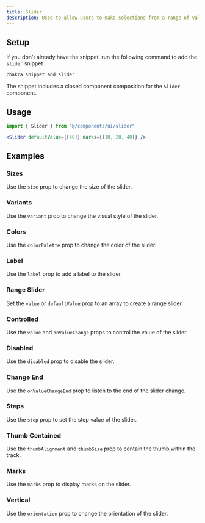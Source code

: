 ```yaml
---
title: Slider
description: Used to allow users to make selections from a range of values.
---
```


<ExampleTabs name="slider-basic" />

## Setup

If you don't already have the snippet, run the following command to add the
`slider` snippet

```sh
chakra snippet add slider
```

The snippet includes a closed component composition for the `Slider` component.

## Usage

```jsx
import { Slider } from "@/components/ui/slider"
```

```jsx
<Slider defaultValue={[40]} marks={[10, 20, 40]} />
```

## Examples

### Sizes

Use the `size` prop to change the size of the slider.

<ExampleTabs name="slider-with-sizes" />

### Variants

Use the `variant` prop to change the visual style of the slider.

<ExampleTabs name="slider-with-variants" />

### Colors

Use the `colorPalette` prop to change the color of the slider.

<ExampleTabs name="slider-with-colors" />

### Label

Use the `label` prop to add a label to the slider.

<ExampleTabs name="slider-with-label" />

### Range Slider

Set the `value` or `defaultValue` prop to an array to create a range slider.

<ExampleTabs name="slider-with-multiple-thumbs" />

### Controlled

Use the `value` and `onValueChange` props to control the value of the slider.

<ExampleTabs name="slider-controlled" />

### Disabled

Use the `disabled` prop to disable the slider.

<ExampleTabs name="slider-disabled" />

### Change End

Use the `onValueChangeEnd` prop to listen to the end of the slider change.

<ExampleTabs name="slider-change-end" />

### Steps

Use the `step` prop to set the step value of the slider.

<ExampleTabs name="slider-with-step" />

### Thumb Contained

Use the `thumbAlignment` and `thumbSize` prop to contain the thumb within the
track.

<ExampleTabs name="slider-thumb-contained" />

### Marks

Use the `marks` prop to display marks on the slider.

<ExampleTabs name="slider-with-marks" />

### Vertical

Use the `orientation` prop to change the orientation of the slider.

<ExampleTabs name="slider-vertical" />
